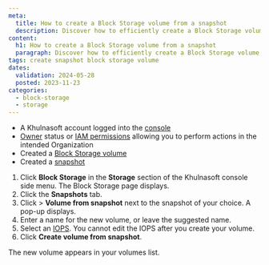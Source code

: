 ```yaml
---
meta:
  title: How to create a Block Storage volume from a snapshot
  description: Discover how to efficiently create a Block Storage volume from a snapshot with our comprehensive step-by-step guide. Optimize your storage workflow effortlessly.
content:
  h1: How to create a Block Storage volume from a snapshot
  paragraph: Discover how to efficiently create a Block Storage volume from a snapshot with our comprehensive step-by-step guide. Optimize your storage workflow effortlessly.
tags: create snapshot block storage volume
dates:
  validation: 2024-05-28
  posted: 2023-11-23
categories:
  - block-storage
  - storage
---
```


<Macro id="requirements" />

- A Khulnasoft account logged into the [console](https://console.khulnasoft.com)
- [Owner](/identity-and-access-management/iam/concepts/#owner) status or [IAM permissions](/identity-and-access-management/iam/concepts/#permission) allowing you to perform actions in the intended Organization
- Created a [Block Storage volume](/storage/block/how-to/create-a-volume/)
- Created a [snapshot](/storage/block/how-to/create-a-snapshot/)


1. Click **Block Storage** in the **Storage** section of the Khulnasoft console side menu. The Block Storage page displays.
2. Click the **Snapshots** tab.
3. Click <Icon name="more" /> > **Volume from snapshot** next to the snapshot of your choice. A pop-up displays.
4. Enter a name for the new volume, or leave the suggested name.
5. Select an [IOPS](/storage/block/concepts/#iops).
        <Message type="important">
          You cannot edit the IOPS after you create your volume.
        </Message>
6. Click **Create volume from snapshot**.

The new volume appears in your volumes list.


